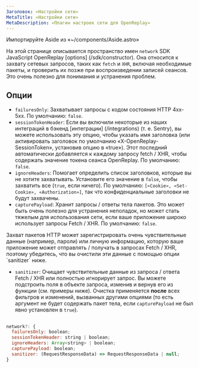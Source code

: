 ```yaml
---
Заголовок: «Настройки сети»
MetaTitle: «Настройки сети»
MetaDescription: «Плагин настроек сети для OpenReplay»
---
```

Импортируйте Aside из «~/components/Aside.astro»

На этой странице описывается пространство имен `network` SDK JavaScript OpenReplay [options] (/sdk/constructor). Она относится к захвату сетевых запросов, таких как `fetch` и `XHR`, включая необходимые пакеты, и проверить их позже при воспроизведении записей сеансов. Это очень полезно для понимания и устранения проблем.

## Опции

- `failuresOnly`: Захватывает запросы с кодом состояния HTTP 4xx-5xx. По умолчанию: `false`.
- `sessionTokenHeader`: Если вы включили некоторые из наших интеграций в бэкенд [интеграции] (/integrations) (т. е. Sentry), вы можете использовать эту опцию, чтобы указать имя заголовка (или активировать заголовок по умолчанию «X-OpenReplay-SessionToken», установив опцию в «true»). Этот последний автоматически добавляется к каждому запросу fetch / XHR, чтобы содержать значение токена сеанса OpenReplay. По умолчанию: `false`.
- `ignoreHeaders`: Помогает определить список заголовков, которые вы не хотите захватывать. Установите его значение в `false`, чтобы захватить все (`true`, если ничего). По умолчанию: `[«Cookie», «Set-Cookie», «Authorization»]`, так что конфиденциальные заголовки не будут захвачены.
- `capturePayload`: Хранит запросы / ответы тела пакетов. Это может быть очень полезно для устранения неполадок, но может стать тяжелым для использования сети, если ваше приложение широко использует запросы Fetch / XHR. По умолчанию: `false`.

<Aside type="caution">
	Захват пакетов HTTP может зарегистрировать очень чувствительные данные (например, пароли) или личную информацию, которую ваше приложение может отправлять / получать в запросах Fetch / XHR, поэтому убедитесь, что вы очистили эти данные с помощью опции `sanitizer` ниже.
</Aside>

- `sanitizer`: Очищает чувствительные данные из запроса / ответа Fetch / XHR или полностью игнорирует запрос. Вы можете подстроить поля в объекте запроса, изменив и вернув его из функции (см. примеры ниже). Очистка применяется **после** всех фильтров и изменений, вызванных другими опциями (то есть аргумент не будет содержать пакет тела, если `capturePayload` не был явно установлен в `true`).

##
```js
network?: {
  failuresOnly: boolean;
  sessionTokenHeader: string | boolean;
  ignoreHeaders: Array<string> | boolean;
  capturePayload: boolean;
  sanitizer: (RequestResponseData) => RequestResponseData | null;
}
```
